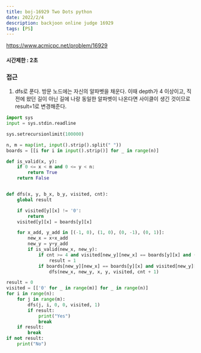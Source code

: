 ```yaml
---
title: boj-16929 Two Dots python
date: 2022/2/4
description: backjoon online judge 16929
tags: [PS]
---
```


https://www.acmicpc.net/problem/16929

#### 시간제한 : 2초

### 접근
1. dfs로 푼다. 방문 노드에는 자신의 알파벳을 채운다.
이때 depth가 4 이상이고, 직전에 왔던 길이 아닌 길에 나랑 동일한 알파벳이 나온다면
사이클이 생긴 것이므로 result=1로 변경해준다.
```python
import sys
input = sys.stdin.readline

sys.setrecursionlimit(100000)

n, m = map(int, input().strip().split(" "))
boards = [[i for i in input().strip()] for _ in range(n)]

def is_valid(x, y):
    if 0 <= x < m and 0 <= y < n:
        return True
    return False


def dfs(x, y, b_x, b_y, visited, cnt):
    global result

    if visited[y][x] != '0':
        return
    visited[y][x] = boards[y][x]

    for x_add, y_add in [(-1, 0), (1, 0), (0, -1), (0, 1)]:
        new_x = x+x_add
        new_y = y+y_add
        if is_valid(new_x, new_y):
            if cnt >= 4 and visited[new_y][new_x] == boards[y][x] and (new_y != b_y or new_x != b_x):
                result = 1
            if boards[new_y][new_x] == boards[y][x] and visited[new_y][new_x] == '0' and (new_y != b_y or new_x != b_x):
                dfs(new_x, new_y, x, y, visited, cnt + 1)

result = 0
visited = [['0' for _ in range(m)] for _ in range(n)]
for i in range(n):
    for j in range(m):
        dfs(j, i, 0, 0, visited, 1)
        if result:
            print("Yes")
            break
    if result:
        break
if not result:
    print("No")
```
